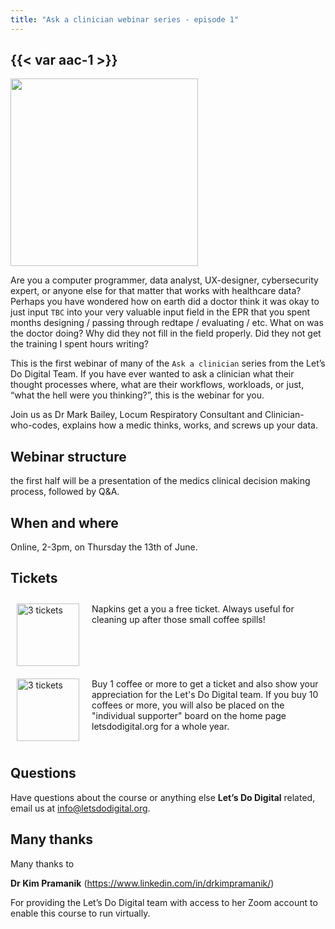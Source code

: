 ```yaml
---
title: "Ask a clinician webinar series - episode 1"
---
```


## {{< var aac-1 >}}

![](/media/a-pill-in-each-hand.jpg){height=300px fig-align="center" fig-alt="A pill in each outstretched hand of a male doctor"}

Are you a computer programmer, data analyst, UX-designer, cybersecurity expert, or anyone else for that matter that works with healthcare data? Perhaps you have wondered how on earth did a doctor think it was okay to just input `TBC` into your very valuable input field in the EPR that you spent months designing / passing through redtape / evaluating / etc. What on was the doctor doing? Why did they not fill in the field properly. Did they not get the training I spent hours writing?

This is the first webinar of many of the `Ask a clinician` series from the Let's Do Digital Team. If you have ever wanted to ask a clinician what their thought processes where, what are their workflows, workloads, or just, "what the hell were you thinking?", this is the webinar for you.

Join us as Dr Mark Bailey, Locum Respiratory Consultant and Clinician-who-codes, explains how a medic thinks, works, and screws up your data. 


## Webinar structure

 the first half will be a presentation of the medics clinical decision making process, followed by Q&A.

## When and where

Online, 2-3pm, on Thursday the 13th of June.


## Tickets

```{=html}
<div style="display: flex; flex-direction: column; width: 100%;">
    <div style="display: flex; flex-direction: row;">
        <div style="display: flex; flex-direction: column; width: 20%; padding: 10px;">
            <a href="https://www.buymeacoffee.com/letsdodigital/e/243960" style="display: flex; justify-content: center;">
                <img src="/media/green-napkin.png" alt="3 tickets" style="height: 100px;">
            </a>
        </div>
        <div style="display: flex; flex-direction: column; width: 80%; padding: 10px;">
            Napkins get a you a free ticket. Always useful for cleaning up after those small coffee spills!
        </div>
    </div>
    <div style="display: flex; flex-direction: row;">
        <div style="display: flex; flex-direction: column; width: 20%; padding: 10px;">
            <a href="https://www.buymeacoffee.com/letsdodigital/e/243971" style="display: flex; justify-content: center;">
                <img src="/media/white-paper-coffee-cup.jpg" alt="3 tickets" style="height: 100px;">
            </a>
        </div>
        <div style="display: flex; flex-direction: column; width: 80%; padding: 10px;">
            Buy 1 coffee or more to get a  ticket and also show your appreciation for the Let's Do Digital team. If you buy 10 coffees or more, you will also be placed on the "individual supporter" board on the home page letsdodigital.org for a whole year.
        </div>
    </div>
</div>
```

## Questions

Have questions about the course or anything else **Let's Do Digital** related, email us at [info@letsdodigital.org](mailto:info@letsdodigital.org).

## Many thanks

Many thanks to

**Dr Kim Pramanik** ([https://www.linkedin.com/in/drkimpramanik/](https://www.linkedin.com/in/drkimpramanik/))

For providing the Let's Do Digital team with access to her Zoom account to enable this course to run virtually.